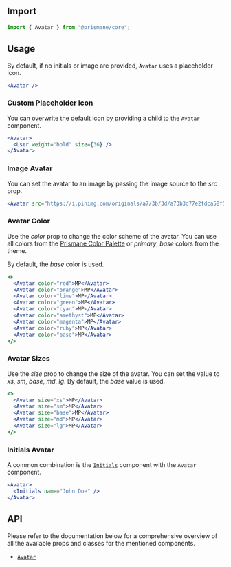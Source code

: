 ## Import

```js
import { Avatar } from "@prismane/core";
```

## Usage

By default, if no initials or image are provided, `Avatar` uses a placeholder icon.

```jsx preview
<Avatar />
```

### Custom Placeholder Icon

You can overwrite the default icon by providing a child to the `Avatar` component.

```jsx preview
<Avatar>
  <User weight="bold" size={36} />
</Avatar>
```

### Image Avatar

You can set the avatar to an image by passing the image source to the _src_ prop.

```jsx preview
<Avatar src="https://i.pinimg.com/originals/a7/3b/3d/a73b3d77e2fdca58f57e568ddcfab1a5.jpg" />
```

### Avatar Color

Use the _color_ prop to change the color scheme of the avatar. You can use all colors from the [Prismane Color Palette](/docs/styling/color-palette) or _primary_, _base_ colors from the theme.

By default, the _base_ color is used.

```jsx preview
<>
  <Avatar color="red">MP</Avatar>
  <Avatar color="orange">MP</Avatar>
  <Avatar color="lime">MP</Avatar>
  <Avatar color="green">MP</Avatar>
  <Avatar color="cyan">MP</Avatar>
  <Avatar color="amethyst">MP</Avatar>
  <Avatar color="magenta">MP</Avatar>
  <Avatar color="ruby">MP</Avatar>
  <Avatar color="base">MP</Avatar>
</>
```

### Avatar Sizes

Use the _size_ prop to change the size of the avatar. You can set the value to _xs_, _sm_, _base_, _md_, _lg_. By default, the _base_ value is used.

```jsx preview
<>
  <Avatar size="xs">MP</Avatar>
  <Avatar size="sm">MP</Avatar>
  <Avatar size="base">MP</Avatar>
  <Avatar size="md">MP</Avatar>
  <Avatar size="lg">MP</Avatar>
</>
```

### Initials Avatar

A common combination is the [`Initials`](/docs/components/initials) component with the `Avatar` component.

```jsx preview
<Avatar>
  <Initials name="John Doe" />
</Avatar>
```

## API

Please refer to the documentation below for a comprehensive overview of all the available props and classes for the mentioned components.

- [`Avatar`](/docs/components-api/avatar-api)
